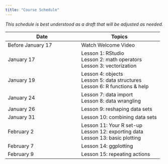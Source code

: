```yaml
---
title: "Course Schedule"
---
```


*This schedule is best understood as a draft that will be adjusted as needed.* 


| Date            |   Topics          |
|-----------------|-------------------|
| Before January 17 | Watch Welcome Video |
| January 17 | Lesson 1: RStudio\
                  Lesson 2: math operators\
                  Lesson 3: vectorization |
| January 19 | Lesson 4: objects\
                  Lesson 5: data structures\
                  Lesson 6: R functions & help |
| January 24 | Lesson 7: data import\
                Lesson 8: data wrangling |
| January 26   | Lesson 9: reshaping data sets |
| January 31  | Lesson 10: combining data sets |
| February 2  | Lesson 11: Your R set-up\
                Lesson 12: exporting data\
                Lesson 13: basic plotting |
| February 7 | Lesson 14: ggplotting   |
| February 9 | Lesson 15: repeating actions |



